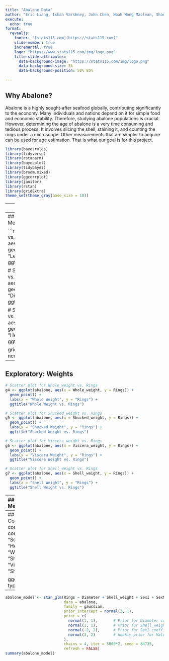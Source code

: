 ---
title: "Abalone Data"
author: "Eric Liang, Ishan Varshney, John Chen, Noah Wong Maclean, Shadi Bitarfhaghighi"
execute:
  echo: true
format: 
  revealjs:
    footer: "[stats115.com](https://stats115.com)"
    slide-number: true
    incremental: true
    logo: "https://www.stats115.com/img/logo.png"
    title-slide-attributes: 
      data-background-image: "https://stats115.com/img/logo.png"
      data-background-size: 5%
      data-background-position: 50% 85%
      
---
## Why Abalone?

Abalone is a highly sought-after seafood globally, contributing significantly to the economy. Many individuals and nations depend on it for simple food and economic stability. Therefore, studying abalone populations is crucial. However, determining the age of abalone is a very time consuming and tedious process. It involves slicing the shell, staining it, and counting the rings under a microscope. Other measurements that are simpler to acquire can be used for age estimation. That is what our goal is for this project.


```{r echo: false}
library(bayesrules)
library(tidyverse)
library(rstanarm)
library(bayesplot)
library(tidybayes)
library(broom.mixed)
library(ggcorrplot)
library(janitor)
library(rstan)
library(gridExtra)
theme_set(theme_gray(base_size = 18))
```


---
## Our Data

The goal of this data source and project is to predict the age of the abalone from physical measurements.
The data has been scaled by dividing continuous values of variables such as length, diameter, height and shell weight by 200. 

```{r echo = FALSE, fig.height=5}
abalone <- read.csv("abalone.data", header = FALSE)
column_names <- c("Sex", "Length", "Diameter", "Height", "Whole_weight", 
                  "Shucked_weight", "Viscera_weight", "Shell_weight", "Rings")
colnames(abalone) <- column_names
abalone <- cbind(abalone, model.matrix(~ Sex - 1, data = abalone))
```

```{r echo = FALSE, fig.height=5}
abalone$Sex <- factor(abalone$Sex)
glimpse(abalone)
```

---
## Exploratory: Physical Measurements

```{r echo= FALSE, fig.height=5}
# Scatter plot for Length vs. Rings
g1 <- ggplot(abalone, aes(x = Length, y = Rings)) +
  geom_point() +
  labs(x = "Length", y = "Rings") +
  ggtitle("Length vs. Rings")

# Scatter plot for Diameter vs. Rings
g2 <- ggplot(abalone, aes(x = Diameter, y = Rings)) +
  geom_point() +
  labs(x = "Diameter", y = "Rings") +
  ggtitle("Diameter vs. Rings")

# Scatter plot for Height vs. Rings
g3 <- ggplot(abalone, aes(x = Height, y = Rings)) +
  geom_point() +
  labs(x = "Height", y = "Rings") +
  ggtitle("Height vs. Rings")

gridExtra::grid.arrange(g1,g2,g3, ncol=3)
```

---
## Exploratory: Weights
```{r echo = FALSE, fig.height=5, fig.width = 5}
# Scatter plot for Whole_weight vs. Rings
g4 <- ggplot(abalone, aes(x = Whole_weight, y = Rings)) +
  geom_point() +
  labs(x = "Whole Weight", y = "Rings") +
  ggtitle("Whole Weight vs. Rings")

# Scatter plot for Shucked_weight vs. Rings
g5 <- ggplot(abalone, aes(x = Shucked_weight, y = Rings)) +
  geom_point() +
  labs(x = "Shucked Weight", y = "Rings") +
  ggtitle("Shucked Weight vs. Rings")

# Scatter plot for Viscera_weight vs. Rings
g6 <- ggplot(abalone, aes(x = Viscera_weight, y = Rings)) +
  geom_point() +
  labs(x = "Viscera Weight", y = "Rings") +
  ggtitle("Viscera Weight vs. Rings")

# Scatter plot for Shell_weight vs. Rings
g7 <- ggplot(abalone, aes(x = Shell_weight, y = Rings)) +
  geom_point() +
  labs(x = "Shell Weight", y = "Rings") +
  ggtitle("Shell Weight vs. Rings")

```

---
## Exploratory: Gender Measurements

```{r echo = FALSE, fig.height=5}
g1<-ggplot(abalone, aes(x = Sex, y = Rings, color = Sex)) +
  geom_point() +
  labs(x = "Sex", y = "Rings") +
  scale_color_manual(values = c("M" = "blue", "F" = "red", "I" = "green")) +
  ggtitle("Sex vs. Rings")
g1
```

---
## Exploratory: Heatmap / Correlatio Matrix
```{r fig.height=5}
correlation_matrix <- cor(abalone[, c("SexF", "SexI", "SexM", "Height","Length","Diameter", "Whole_weight", "Shucked_weight", "Viscera_weight", "Shell_weight", "Rings")])

ggcorrplot(correlation_matrix, type = "full", lab = TRUE)
```

---
```{r}
abalone_model <- stan_glm(Rings ~ Diameter + Shell_weight + SexI + SexM, 
                          data = abalone,
                          family = gaussian,
                          prior_intercept = normal(2, 1),
                          prior = c(
                            normal(1, 1),       # Prior for Diameter coefficient
                            normal(1, 1),       # Prior for Shell_weight coefficient
                            normal(-2, 2),      # Prior for SexI coefficient
                            normal(3, 2)        # Weakly prior for Male Sex coefficient
                          ),
                          chains = 4, iter = 5000*2, seed = 84735,
                          refresh = FALSE)
summary(abalone_model)
```


